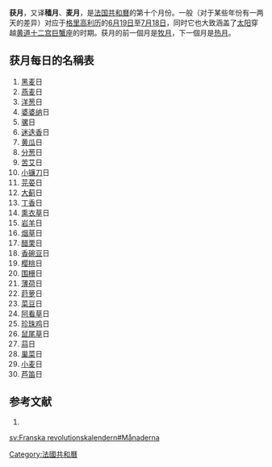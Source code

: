 {{noteTA
|標題=zh-cn:获月; zh-hk:穫月; zh-tw:穫月; zh-sg:获月;
|1=zh-cn:获月; zh-hk:穫月; zh-tw:穫月; zh-sg:获月;
}}
'''获月'''，又译'''穑月'''、'''麦月'''，是[[法国|法国]][[共和曆|共和曆]]的第十个月份。一般（对于某些年份有一两天的差异）对应于[[格里高利历|格里高利历]]的[[6月19日|6月19日]]至[[7月18日|7月18日]]，同时它也大致涵盖了[[太阳|太阳]]穿越[[黄道十二宫|黄道十二宫]][[巨蟹座|巨蟹座]]的时期。获月的前一個月是[[牧月|牧月]]，下一個月是[[热月|热月]]。

== 获月每日的名稱表 ==
# [[黑麦|黑麦]]日
# [[燕麦|燕麦]]日
# [[洋葱|洋葱]]日
# [[婆婆纳|婆婆纳]]日
# [[骡|骡]]日
# [[迷迭香|迷迭香]]日
# [[黄瓜|黄瓜]]日
# [[分葱|分葱]]日
# [[苦艾|苦艾]]日
# [[小镰刀|小镰刀]]日
# [[芫荽|芫荽]]日
# [[大蓟|大蓟]]日
# [[丁香|丁香]]日
# [[熏衣草|熏衣草]]日
# [[岩羊|岩羊]]日
# [[烟草|烟草]]日
# [[醋栗|醋栗]]日
# [[香碗豆|香碗豆]]日
# [[樱桃|樱桃]]日
# [[围栅|围栅]]日
# [[薄荷|薄荷]]日
# [[莳萝|莳萝]]日
# [[菜豆|菜豆]]日
# [[阿看草|阿看草]]日
# [[珍珠鸡|珍珠鸡]]日
# [[藥用鼠尾草|鼠尾草]]日
# [[蒜|蒜]]日
# [[巢菜|巢菜]]日
# [[小麦|小麦]]日
# [[芦笛|芦笛]]日

==参考文献==
# {{Cite web |url= http://pierre.collenot.pagesperso-orange.fr/Issards_fr/outils/calrepub.htm |title= Conversion de                  dates républicaines en dates                 grégoriennes |accessdate= 2012-03-22 |archive-date= 2019-12-24 |archive-url= https://web.archive.org/web/20191224073919/http://pierre.collenot.pagesperso-orange.fr/Issards_fr/outils/calrepub.htm |dead-url= yes }}
{{法國共和月曆}}
[[Category:法國共和曆|Category:法國共和曆]]
[[sv:Franska_revolutionskalendern#Månaderna|sv:Franska revolutionskalendern#Månaderna]]